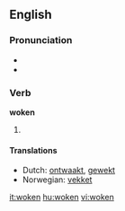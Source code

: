 ==English==

===Pronunciation===
* {{IPA|/'wɔʊkən/}}
* {{rhymes|əʊkən}}

===Verb===
'''woken'''

# {{past participle of| [[wake]]}}

====Translations====
* Dutch: [[ontwaakt]], [[gewekt]]
* Norwegian: [[vekket]]

[[it:woken]]
[[hu:woken]]
[[vi:woken]]